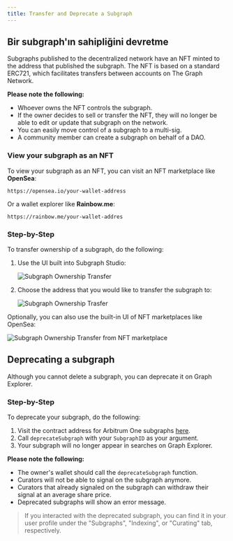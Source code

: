```yaml
---
title: Transfer and Deprecate a Subgraph
---
```


## Bir subgraph'ın sahipliğini devretme

Subgraphs published to the decentralized network have an NFT minted to the address that published the subgraph. The NFT is based on a standard ERC721, which facilitates transfers between accounts on The Graph Network.

**Please note the following:**

- Whoever owns the NFT controls the subgraph.
- If the owner decides to sell or transfer the NFT, they will no longer be able to edit or update that subgraph on the network.
- You can easily move control of a subgraph to a multi-sig.
- A community member can create a subgraph on behalf of a DAO.

### View your subgraph as an NFT

To view your subgraph as an NFT, you can visit an NFT marketplace like **OpenSea**:

```
https://opensea.io/your-wallet-address
```

Or a wallet explorer like **Rainbow.me**:

```
https://rainbow.me/your-wallet-addres
```

### Step-by-Step

To transfer ownership of a subgraph, do the following:

1. Use the UI built into Subgraph Studio:

   ![Subgraph Ownership Transfer](/img/subgraph-ownership-transfer-1.png)

2. Choose the address that you would like to transfer the subgraph to:

   ![Subgraph Ownership Trasfer](/img/subgraph-ownership-transfer-2.png)

Optionally, you can also use the built-in UI of NFT marketplaces like OpenSea:

![Subgraph Ownership Transfer from NFT marketplace](/img/subgraph-ownership-transfer-nft-marketplace.png)

## Deprecating a subgraph

Although you cannot delete a subgraph, you can deprecate it on Graph Explorer.

### Step-by-Step

To deprecate your subgraph, do the following:

1. Visit the contract address for Arbitrum One subgraphs [here](https://arbiscan.io/address/0xec9A7fb6CbC2E41926127929c2dcE6e9c5D33Bec#writeProxyContract).
2. Call `deprecateSubgraph` with your `SubgraphID` as your argument.
3. Your subgraph will no longer appear in searches on Graph Explorer.

**Please note the following:**

- The owner's wallet should call the `deprecateSubgraph` function.
- Curators will not be able to signal on the subgraph anymore.
- Curators that already signaled on the subgraph can withdraw their signal at an average share price.
- Deprecated subgraphs will show an error message.

> If you interacted with the deprecated subgraph, you can find it in your user profile under the "Subgraphs", "Indexing", or "Curating" tab, respectively.
